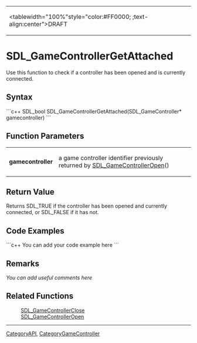 {|
|<tablewidth="100%"style="color:#FF0000; ;text-align:center">DRAFT 
|}


= SDL_GameControllerGetAttached =
Use this function to check if a controller has been opened and is currently connected.


== Syntax ==
```c++
SDL_bool SDL_GameControllerGetAttached(SDL_GameController* gamecontroller)
```
== Function Parameters ==
{|
|'''gamecontroller'''
|a game controller identifier previously returned by [[SDL_GameControllerOpen]]() 
|}


== Return Value ==
Returns SDL_TRUE if the controller has been opened and currently connected, or SDL_FALSE if it has not.

== Code Examples ==
```c++
You can add your code example here
```

== Remarks ==
''You can add useful comments here''

== Related Functions ==
:[[SDL_GameControllerClose]]
:[[SDL_GameControllerOpen]]

----
[[CategoryAPI]], [[CategoryGameController]]
